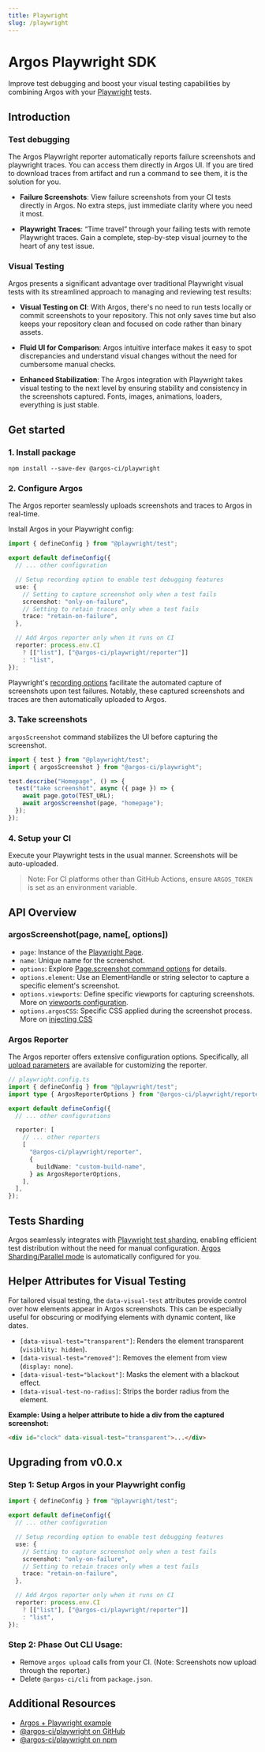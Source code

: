 ```yaml
---
title: Playwright
slug: /playwright
---
```


# Argos Playwright SDK

Improve test debugging and boost your visual testing capabilities by combining Argos with your [Playwright](https://playwright.dev/) tests.

## Introduction

### Test debugging

The Argos Playwright reporter automatically reports failure screenshots and playwright traces. You can access them directly in Argos UI. If you are tired to download traces from artifact and run a command to see them, it is the solution for you.

- **Failure Screenshots**: View failure screenshots from your CI tests directly in Argos. No extra steps, just immediate clarity where you need it most.

- **Playwright Traces**: “Time travel” through your failing tests with remote Playwright traces. Gain a complete, step-by-step visual journey to the heart of any test issue.

### Visual Testing

Argos presents a significant advantage over traditional Playwright visual tests with its streamlined approach to managing and reviewing test results:

- **Visual Testing on CI**: With Argos, there's no need to run tests locally or commit screenshots to your repository. This not only saves time but also keeps your repository clean and focused on code rather than binary assets.

- **Fluid UI for Comparison**: Argos intuitive interface makes it easy to spot discrepancies and understand visual changes without the need for cumbersome manual checks.

- **Enhanced Stabilization**: The Argos integration with Playwright takes visual testing to the next level by ensuring stability and consistency in the screenshots captured. Fonts, images, animations, loaders, everything is just stable.

## Get started

### 1. Install package

```
npm install --save-dev @argos-ci/playwright
```

### 2. Configure Argos

The Argos reporter seamlessly uploads screenshots and traces to Argos in real-time.

Install Argos in your Playwright config:

```typescript
import { defineConfig } from "@playwright/test";

export default defineConfig({
  // ... other configuration

  // Setup recording option to enable test debugging features
  use: {
    // Setting to capture screenshot only when a test fails
    screenshot: "only-on-failure",
    // Setting to retain traces only when a test fails
    trace: "retain-on-failure",
  },

  // Add Argos reporter only when it runs on CI
  reporter: process.env.CI
    ? [["list"], ["@argos-ci/playwright/reporter"]]
    : "list",
});
```

Playwright's [recording options](https://playwright.dev/docs/test-use-options#recording-options) facilitate the automated capture of screenshots upon test failures. Notably, these captured screenshots and traces are then automatically uploaded to Argos.

### 3. Take screenshots

`argosScreenshot` command stabilizes the UI before capturing the screenshot.

```js
import { test } from "@playwright/test";
import { argosScreenshot } from "@argos-ci/playwright";

test.describe("Homepage", () => {
  test("take screenshot", async ({ page }) => {
    await page.goto(TEST_URL);
    await argosScreenshot(page, "homepage");
  });
});
```

### 4. Setup your CI

Execute your Playwright tests in the usual manner. Screenshots will be auto-uploaded.

> Note: For CI platforms other than GitHub Actions, ensure `ARGOS_TOKEN` is set as an environment variable.

## API Overview

### argosScreenshot(page, name[, options])

- `page`: Instance of the [Playwright Page](https://playwright.dev/docs/api/class-page).
- `name`: Unique name for the screenshot.
- `options`: Explore [Page.screenshot command options](https://playwright.dev/docs/api/class-page#page-screenshot) for details.
- `options.element`: Use an ElementHandle or string selector to capture a specific element's screenshot.
- `options.viewports`: Define specific viewports for capturing screenshots. More on [viewports configuration](https://argos-ci.com/docs/viewports).
- `options.argosCSS`: Specific CSS applied during the screenshot process. More on [injecting CSS](https://argos-ci.com/docs/injecting-css)

### Argos Reporter

The Argos reporter offers extensive configuration options. Specifically, all [upload parameters](https://js-sdk-reference.argos-ci.com/interfaces/uploadparameters) are available for customizing the reporter.

```ts
// playwright.config.ts
import { defineConfig } from "@playwright/test";
import type { ArgosReporterOptions } from "@argos-ci/playwright/reporter";

export default defineConfig({
  // ... other configurations

  reporter: [
    // ... other reporters
    [
      "@argos-ci/playwright/reporter",
      {
        buildName: "custom-build-name",
      } as ArgosReporterOptions,
    ],
  ],
});
```

## Tests Sharding

Argos seamlessly integrates with [Playwright test sharding](https://playwright.dev/docs/test-sharding), enabling efficient test distribution without the need for manual configuration. [Argos Sharding/Parallel mode](https://argos-ci.com/docs/parallel-testing) is automatically configured for you.

## Helper Attributes for Visual Testing

For tailored visual testing, the `data-visual-test` attributes provide control over how elements appear in Argos screenshots. This can be especially useful for obscuring or modifying elements with dynamic content, like dates.

- `[data-visual-test="transparent"]`: Renders the element transparent (`visiblity: hidden`).
- `[data-visual-test="removed"]`: Removes the element from view (`display: none`).
- `[data-visual-test="blackout"]`: Masks the element with a blackout effect.
- `[data-visual-test-no-radius]`: Strips the border radius from the element.

**Example: Using a helper attribute to hide a div from the captured screenshot:**

```html
<div id="clock" data-visual-test="transparent">...</div>
```

## Upgrading from v0.0.x

### Step 1: Setup Argos in your Playwright config

```typescript
import { defineConfig } from "@playwright/test";

export default defineConfig({
  // ... other configuration

  // Setup recording option to enable test debugging features
  use: {
    // Setting to capture screenshot only when a test fails
    screenshot: "only-on-failure",
    // Setting to retain traces only when a test fails
    trace: "retain-on-failure",
  },

  // Add Argos reporter only when it runs on CI
  reporter: process.env.CI
    ? [["list"], ["@argos-ci/playwright/reporter"]]
    : "list",
});
```

### Step 2: Phase Out CLI Usage:

- Remove `argos upload` calls from your CI. (Note: Screenshots now upload through the reporter.)
- Delete `@argos-ci/cli` from `package.json`.

## Additional Resources

- [Argos + Playwright example](https://github.com/argos-ci/argos/tree/main/examples/playwright)
- [@argos-ci/playwright on GitHub](https://github.com/argos-ci/argos-javascript/tree/main/packages/playwright)
- [@argos-ci/playwright on npm](https://www.npmjs.com/package/@argos-ci/playwright)
